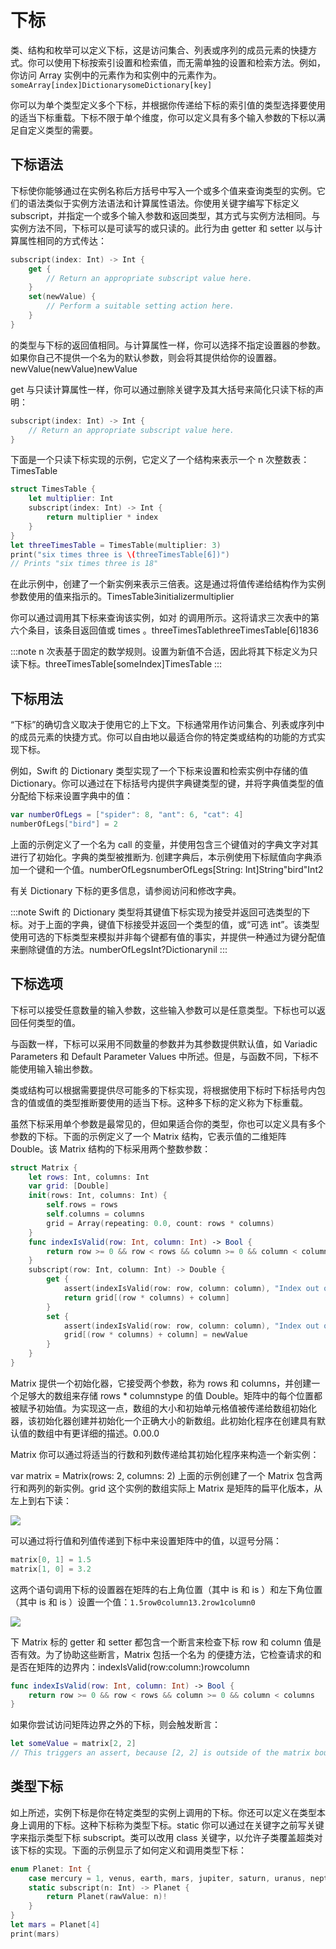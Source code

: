 # 下标

<ToBePolishedAfterTranslation />

<OriginalLink
  title="访问集合的元素"
  value="https://docs.swift.org/swift-book/documentation/the-swift-programming-language/subscripts"
/>

类、结构和枚举可以定义下标，这是访问集合、列表或序列的成员元素的快捷方式。你可以使用下标按索引设置和检索值，而无需单独的设置和检索方法。例如，你访问 Array 实例中的元素作为和实例中的元素作为。`someArray[index]DictionarysomeDictionary[key]`

你可以为单个类型定义多个下标，并根据你传递给下标的索引值的类型选择要使用的适当下标重载。下标不限于单个维度，你可以定义具有多个输入参数的下标以满足自定义类型的需要。

## 下标语法

下标使你能够通过在实例名称后方括号中写入一个或多个值来查询类型的实例。它们的语法类似于实例方法语法和计算属性语法。你使用关键字编写下标定义 subscript，并指定一个或多个输入参数和返回类型，其方式与实例方法相同。与实例方法不同，下标可以是可读写的或只读的。此行为由 getter 和 setter 以与计算属性相同的方式传达：

```swift
subscript(index: Int) -> Int {
    get {
        // Return an appropriate subscript value here.
    }
    set(newValue) {
        // Perform a suitable setting action here.
    }
}
```

的类型与下标的返回值相同。与计算属性一样，你可以选择不指定设置器的参数。如果你自己不提供一个名为的默认参数，则会将其提供给你的设置器。newValue(newValue)newValue

get 与只读计算属性一样，你可以通过删除关键字及其大括号来简化只读下标的声明：

```swift
subscript(index: Int) -> Int {
    // Return an appropriate subscript value here.
}
```

下面是一个只读下标实现的示例，它定义了一个结构来表示一个 n 次整数表：TimesTable

```swift
struct TimesTable {
    let multiplier: Int
    subscript(index: Int) -> Int {
        return multiplier * index
    }
}
let threeTimesTable = TimesTable(multiplier: 3)
print("six times three is \(threeTimesTable[6])")
// Prints "six times three is 18"
```

在此示例中，创建了一个新实例来表示三倍表。这是通过将值传递给结构作为实例参数使用的值来指示的。TimesTable3initializermultiplier

你可以通过调用其下标来查询该实例，如对 的调用所示。这将请求三次表中的第六个条目，该条目返回值或 times 。threeTimesTablethreeTimesTable[6]1836

:::note
n 次表基于固定的数学规则。设置为新值不合适，因此将其下标定义为只读下标。threeTimesTable[someIndex]TimesTable
:::

## 下标用法

“下标”的确切含义取决于使用它的上下文。下标通常用作访问集合、列表或序列中的成员元素的快捷方式。你可以自由地以最适合你的特定类或结构的功能的方式实现下标。

例如，Swift 的 Dictionary 类型实现了一个下标来设置和检索实例中存储的值 Dictionary。你可以通过在下标括号内提供字典键类型的键，并将字典值类型的值分配给下标来设置字典中的值：

```swift
var numberOfLegs = ["spider": 8, "ant": 6, "cat": 4]
numberOfLegs["bird"] = 2
```

上面的示例定义了一个名为 call 的变量，并使用包含三个键值对的字典文字对其进行了初始化。字典的类型被推断为. 创建字典后，本示例使用下标赋值向字典添加一个键和一个值。numberOfLegsnumberOfLegs[String: Int]String"bird"Int2

有关 Dictionary 下标的更多信息，请参阅访问和修改字典。

:::note
Swift 的 Dictionary 类型将其键值下标实现为接受并返回可选类型的下标。对于上面的字典，键值下标接受并返回一个类型的值，或“可选 int”。该类型使用可选的下标类型来模拟并非每个键都有值的事实，并提供一种通过为键分配值来删除键值的方法。numberOfLegsInt?Dictionarynil
:::

## 下标选项

下标可以接受任意数量的输入参数，这些输入参数可以是任意类型。下标也可以返回任何类型的值。

与函数一样，下标可以采用不同数量的参数并为其参数提供默认值，如 Variadic Parameters 和 Default Parameter Values 中所述。但是，与函数不同，下标不能使用输入输出参数。

类或结构可以根据需要提供尽可能多的下标实现，将根据使用下标时下标括号内包含的值或值的类型推断要使用的适当下标。这种多下标的定义称为下标重载。

虽然下标采用单个参数是最常见的，但如果适合你的类型，你也可以定义具有多个参数的下标。下面的示例定义了一个 Matrix 结构，它表示值的二维矩阵 Double。该 Matrix 结构的下标采用两个整数参数：

```swift
struct Matrix {
    let rows: Int, columns: Int
    var grid: [Double]
    init(rows: Int, columns: Int) {
        self.rows = rows
        self.columns = columns
        grid = Array(repeating: 0.0, count: rows * columns)
    }
    func indexIsValid(row: Int, column: Int) -> Bool {
        return row >= 0 && row < rows && column >= 0 && column < columns
    }
    subscript(row: Int, column: Int) -> Double {
        get {
            assert(indexIsValid(row: row, column: column), "Index out of range")
            return grid[(row * columns) + column]
        }
        set {
            assert(indexIsValid(row: row, column: column), "Index out of range")
            grid[(row * columns) + column] = newValue
        }
    }
}
```

Matrix 提供一个初始化器，它接受两个参数，称为 rows 和 columns，并创建一个足够大的数组来存储 rows \* columnstype 的值 Double。矩阵中的每个位置都被赋予初始值。为实现这一点，数组的大小和初始单元格值被传递给数组初始化器，该初始化器创建并初始化一个正确大小的新数组。此初始化程序在创建具有默认值的数组中有更详细的描述。0.00.0

Matrix 你可以通过将适当的行数和列数传递给其初始化程序来构造一个新实例：

var matrix = Matrix(rows: 2, columns: 2)
上面的示例创建了一个 Matrix 包含两行和两列的新实例。grid 这个实例的数组实际上 Matrix 是矩阵的扁平化版本，从左上到右下读：

![](./subscript-matrix-01.png)

可以通过将行值和列值传递到下标中来设置矩阵中的值，以逗号分隔：

```swift
matrix[0, 1] = 1.5
matrix[1, 0] = 3.2
```

这两个语句调用下标的设置器在矩阵的右上角位置（其中 is 和 is ）和左下角位置（其中 is 和 is ）设置一个值：`1.5row0column13.2row1column0`

![](./subscript-matrix-02.png)

下 Matrix 标的 getter 和 setter 都包含一个断言来检查下标 row 和 column 值是否有效。为了协助这些断言，Matrix 包括一个名为 的便捷方法，它检查请求的和是否在矩阵的边界内：indexIsValid(row:column:)rowcolumn

```swift
func indexIsValid(row: Int, column: Int) -> Bool {
    return row >= 0 && row < rows && column >= 0 && column < columns
}
```

如果你尝试访问矩阵边界之外的下标，则会触发断言：

```swift
let someValue = matrix[2, 2]
// This triggers an assert, because [2, 2] is outside of the matrix bounds.
```

## 类型下标

如上所述，实例下标是你在特定类型的实例上调用的下标。你还可以定义在类型本身上调用的下标。这种下标称为类型下标。static 你可以通过在关键字之前写关键字来指示类型下标 subscript。类可以改用 class 关键字，以允许子类覆盖超类对该下标的实现。下面的示例显示了如何定义和调用类型下标：

```swift
enum Planet: Int {
    case mercury = 1, venus, earth, mars, jupiter, saturn, uranus, neptune
    static subscript(n: Int) -> Planet {
        return Planet(rawValue: n)!
    }
}
let mars = Planet[4]
print(mars)
```
